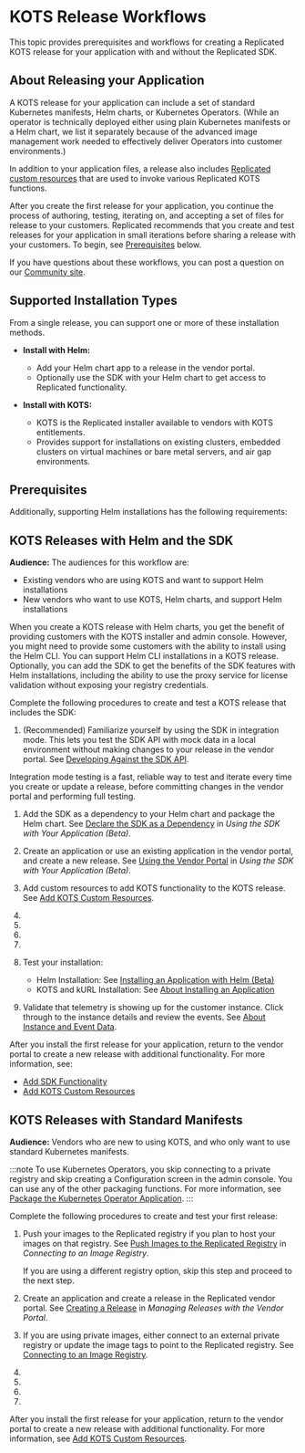 
# KOTS Release Workflows

This topic provides prerequisites and workflows for creating a Replicated KOTS release for your application with and without the Replicated SDK.

## About Releasing your Application

A KOTS release for your application can include a set of standard Kubernetes manifests, Helm charts, or Kubernetes Operators. (While an operator is technically deployed either using plain Kubernetes manifests or a Helm chart, we list it separately because of the advanced image management work needed to effectively deliver Operators into customer environments.) 

In addition to your application files, a release also includes [Replicated custom resources](/reference/custom-resource-about) that are used to invoke various Replicated KOTS functions.

After you create the first release for your application, you continue the process of authoring, testing, iterating on, and accepting a set of files for release to your customers. Replicated recommends that you create and test releases for your application in small iterations before sharing a release with your customers. To begin, see [Prerequisites](#prerequisites) below.

If you have questions about these workflows, you can post a question on our [Community site](https://community.replicated.com/).

## Supported Installation Types

From a single release, you can support one or more of these installation methods.

- **Install with Helm:**

  - Add your Helm chart app to a release in the vendor portal.
  - Optionally use the SDK with your Helm chart to get access to Replicated functionality.

- **Install with KOTS:**

  - KOTS is the Replicated installer available to vendors with KOTS entitlements. 
  - Provides support for installations on existing clusters, embedded clusters on virtual machines or bare metal servers, and air gap environments.

## Prerequisites

<PrerequisitesWorkflows/>

Additionally, supporting Helm installations has the following requirements:

<HelmInstallRequirements/>

## KOTS Releases with Helm and the SDK

**Audience:** The audiences for this workflow are:

  - Existing vendors who are using KOTS and want to support Helm installations
  - New vendors who want to use KOTS, Helm charts, and support Helm installations

When you create a KOTS release with Helm charts, you get the benefit of providing customers with the KOTS installer and admin console. However, you might need to provide some customers with the ability to install using the Helm CLI.
You can support Helm CLI installations in a KOTS release. Optionally, you can add the SDK to get the benefits of the SDK features with Helm installations, including the ability to use the proxy service for license validation without exposing your registry credentials.

Complete the following procedures to create and test a KOTS release that includes the SDK:

1. (Recommended) Familiarize yourself by using the SDK in integration mode. This lets you test the SDK API with mock data in a local environment without making changes to your release in the vendor portal. See [Developing Against the SDK API](replicated-sdk-development).

  Integration mode testing is a fast, reliable way to test and iterate every time you create or update a release, before committing changes in the vendor portal and performing full testing.

1. Add the SDK as a dependency to your Helm chart and package the Helm chart. See [Declare the SDK as a Dependency](replicated-sdk-using#declare-the-sdk-as-a-dependency) in _Using the SDK with Your Application (Beta)_.

1. Create an application or use an existing application in the vendor portal, and create a new release. See [Using the Vendor Portal](replicated-sdk-using#using-the-vendor-portal) in _Using the SDK with Your Application (Beta)_.

1. Add custom resources to add KOTS functionality to the KOTS release. See [Add KOTS Custom Resources](custom-resources).

1. <KurlInstaller/>

1. <PromoteUnstable/>

1. <LicenseCreate/>

1. <ImageRegistryConnect/>

1. Test your installation:

    - Helm Installation: See [Installing an Application with Helm (Beta)](install-with-helm)
    - KOTS and kURL Installation: See [About Installing an Application](installing-overview)

1. Validate that telemetry is showing up for the customer instance. Click through to the instance details and review the events. See [About Instance and Event Data](instance-insights-event-data).

After you install the first release for your application, return to the vendor portal to create a new release with additional functionality. For more information, see:

- [Add SDK Functionality](sdk-functionality-add)
- [Add KOTS Custom Resources](custom-resources) 


## KOTS Releases with Standard Manifests

**Audience:** Vendors who are new to using KOTS, and who only want to use standard Kubernetes manifests.

:::note
To use Kubernetes Operators, you skip connecting to a private registry and skip creating a Configuration screen in the admin console. You can use any of the other packaging functions. For more information, see [Package the Kubernetes Operator Application](operator-packaging-about).
:::

Complete the following procedures to create and test your first release:

1. Push your images to the Replicated registry if you plan to host your images on that registry. See [Push Images to the Replicated Registry](packaging-private-images#push-images-to-the-replicated-private-registry) in _Connecting to an Image Registry_.

    If you are using a different registry option, skip this step and proceed to the next step.

1. Create an application and create a release in the Replicated vendor portal. See [Creating a Release](releases-creating-releases) in _Managing Releases with the Vendor Portal_.

1. If you are using private images, either connect to an external private registry or update the image tags to point to the Replicated registry. See [Connecting to an Image Registry](packaging-private-images).

1. <KurlInstaller/>

1. <PromoteUnstable/>

1. <LicenseCreate/>

1. <TestDev/>

  After you install the first release for your application, return to the vendor portal to create a new release with additional functionality. For more information, see [Add KOTS Custom Resources](custom-resources). 


